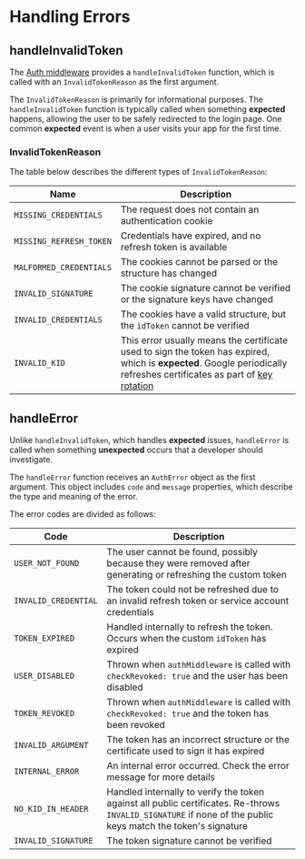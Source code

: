 # Handling Errors

## handleInvalidToken

The [Auth middleware](/docs/usage/middleware) provides a `handleInvalidToken` function, which is called with an `InvalidTokenReason` as the first argument.

The `InvalidTokenReason` is primarily for informational purposes. The `handleInvalidToken` function is typically called when something **expected** happens, allowing the user to be safely redirected to the login page. One common **expected** event is when a user visits your app for the first time.

### InvalidTokenReason

The table below describes the different types of `InvalidTokenReason`:

| Name | Description |
| ---- | ----------- |
| `MISSING_CREDENTIALS` | The request does not contain an authentication cookie |
| `MISSING_REFRESH_TOKEN` | Credentials have expired, and no refresh token is available |
| `MALFORMED_CREDENTIALS` | The cookies cannot be parsed or the structure has changed |
| `INVALID_SIGNATURE` | The cookie signature cannot be verified or the signature keys have changed |
| `INVALID_CREDENTIALS` | The cookies have a valid structure, but the `idToken` cannot be verified |
| `INVALID_KID` | This error usually means the certificate used to sign the token has expired, which is **expected**. Google periodically refreshes certificates as part of [key rotation](https://developer.okta.com/docs/concepts/key-rotation/) |

## handleError

Unlike `handleInvalidToken`, which handles **expected** issues, `handleError` is called when something **unexpected** occurs that a developer should investigate.

The `handleError` function receives an `AuthError` object as the first argument. This object includes `code` and `message` properties, which describe the type and meaning of the error.

The error codes are divided as follows:

| Code | Description |
| ---- | ----------- |
| `USER_NOT_FOUND` | The user cannot be found, possibly because they were removed after generating or refreshing the custom token |
| `INVALID_CREDENTIAL` | The token could not be refreshed due to an invalid refresh token or service account credentials |
| `TOKEN_EXPIRED` | Handled internally to refresh the token. Occurs when the custom `idToken` has expired |
| `USER_DISABLED` | Thrown when `authMiddleware` is called with `checkRevoked: true` and the user has been disabled |
| `TOKEN_REVOKED` | Thrown when `authMiddleware` is called with `checkRevoked: true` and the token has been revoked |
| `INVALID_ARGUMENT` | The token has an incorrect structure or the certificate used to sign it has expired |
| `INTERNAL_ERROR` | An internal error occurred. Check the error message for more details |
| `NO_KID_IN_HEADER` | Handled internally to verify the token against all public certificates. Re-throws `INVALID_SIGNATURE` if none of the public keys match the token's signature |
| `INVALID_SIGNATURE` | The token signature cannot be verified |
